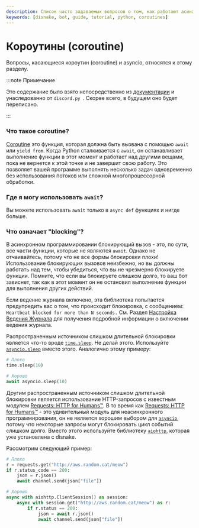 ```yaml
---
description: Список часто задаваемых вопросов о том, как работают асинхронные функции.
keywords: [disnake, bot, guide, tutorial, python, coroutines]
---
```


# Короутины (coroutine)

Вопросы, касающиеся короутин (coroutine) и asyncio, относятся к этому разделу.

:::note Примечание

Это содержание было взято непосредственно из [документации](https://docs.disnake.dev/en/latest/faq.html) и унаследованно от `discord.py `. Скорее всего, в будущем оно будет переписано.

:::

### Что такое coroutine?

[Сoroutine](https://docs.python.org/3/library/asyncio-task.html#coroutine) это функция, которая должна быть вызвана с
помощью `await` или `yield from`. Когда Python сталкивается с `await`, он останавливает выполнение функции в этот
момент и работает над другими вещами, пока не вернется к этой точке и не завершит свою работу. Это позволяет вашей
программе выполнять несколько задач одновременно без использования потоков или сложной многопроцессорной обработки.

### Где я могу использовать `await`?

Вы можете использовать `await` только в `async def` функциях и нигде больше.

### Что означает "blocking"?

В асинхронном программировании блокирующий вызов - это, по сути, все части функции, которые не являются `await`. Однако
не отчаивайтесь, потому что не все формы блокировки плохи! Использование блокирующих вызовов неизбежно, но вы должны
работать над тем, чтобы убедиться, что вы не чрезмерно блокируете функции. Помните, что если вы блокируете слишком
долго, то ваш бот зависнет, так как в этот момент он не остановил выполнение функции для выполнения других действий.

Если ведение журнала включено, эта библиотека попытается предупредить вас о том, что происходит блокировка, с
сообщением: `Heartbeat blocked for more than N seconds.` См. Раздел
[Настройка Ведения Журнала](https://docs.disnake.dev/en/latest/logging.html#logging-setup) для получения
подробной информации о включении ведения журнала.

Распространенным источником слишком длительной блокировки является что-то вроде
[`time.sleep`](https://docs.python.org/3/library/time.html#time.sleep). Не делай этого. Используйте
[`asyncio.sleep`](https://docs.python.org/3/library/asyncio-task.html#asyncio.sleep) вместо этого.
Аналогично этому примеру:

```python
# Плохо
time.sleep(10)

# Хорошо
await asyncio.sleep(10)
```

Другим распространенным источником слишком длительной блокировки является использование HTTP-запросов с известным
модулем [Requests: HTTP for Humans™](https://docs.python-requests.org/en/latest/). В то время как
[Requests: HTTP for Humans™](https://docs.python-requests.org/en/latest/) - это удивительный модуль для
неасинхронного программирования, он не является хорошим выбором для
[`asyncio`](https://docs.python.org/3/library/asyncio.html#module-asyncio), потому что некоторые запросы могут
блокировать цикл событий слишком долго. Вместо этого используйте библиотеку
[`aiohttp`](https://docs.aiohttp.org/en/stable/index.html), которая уже установлена с disnake.

Рассмотрим следующий пример:

```python
# Плохо
r = requests.get("http://aws.random.cat/meow")
if r.status_code == 200:
    json = r.json()
    await channel.send(json["file"])

# Хорошо
async with aiohttp.ClientSession() as session:
    async with session.get("http://aws.random.cat/meow") as r:
        if r.status == 200:
            json = await r.json()
            await channel.send(json["file"])
```
